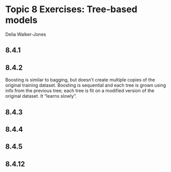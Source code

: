 # Topic 8 Exercises: Tree-based models

Delia Walker-Jones

## 8.4.1

## 8.4.2
Boosting is similar to bagging, but doesn't create multiple copies of the original training dataset. Boosting is sequential and each tree is grown using info from the previous tree; each tree is fit on a modified version of the original dataset. It "learns slowly".

## 8.4.3

## 8.4.4

## 8.4.5

## 8.4.12

